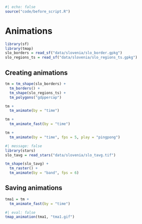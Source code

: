 ```r
#| echo: false
source("code/before_script.R")
```

# Animations {#sec-animations}

<!-- tmap animations are a set of raster graphic images stitched together -->

```r
library(sf)
library(tmap)
slo_borders = read_sf("data/slovenia/slo_border.gpkg")
slo_regions_ts = read_sf("data/slovenia/slo_regions_ts.gpkg")
```

## Creating animations

```r
tm = tm_shape(slo_borders) +
  tm_borders() +
  tm_shape(slo_regions_ts) +
  tm_polygons("gdppercap")
```

```r
tm +
  tm_animate(by = "time")
```

```r
tm +
  tm_animate_fast(by = "time")
```

```r
tm +
  tm_animate(by = "time", fps = 5, play = "pingpong")
```


```r
#| message: false
library(stars)
slo_tavg = read_stars("data/slovenia/slo_tavg.tif")
```

```r
tm_shape(slo_tavg) +
  tm_raster() +
  tm_animate(by = "band", fps = 6)
```

<!-- passing other arguments to tm_facets (+ ref) -->

## Saving animations

```r
tma1 = tm +
  tm_animate_fast(by = "time")
```

```r
#| eval: false
tmap_animation(tma1, "tma1.gif")
```

<!-- width/height/dpi, scale -->
<!-- also ref to tmap_save -->
